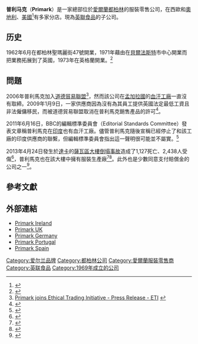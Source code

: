 {{Infobox company
|name           = Primark Stores Ltd.
|native_name    = Primark
|logo           = [[File:Primark_Stores_Logo.svg|225px]]
|image          = File:PRIMARK store Boston Massachusetts 09172015.jpg
|image_caption  = 美國波士頓的PRIMARK
|type           = [[子公司|子公司]]
|foundation     = {{IRE}}[[都柏林|都柏林]]（{{Start date|df=yes|1969|06}}）
|location       = 愛爾蘭、都柏林
|area_served    = 西歐、奥地利、美国
|key_people     = [[亞瑟·瑞恩|亞瑟·瑞恩]]，董事長
|num_employees  = 68,000

| revenue = £59.49億 
| revenue_year = 2016<ref>{{cite web|url=https://www.statista.com/statistics/383785/primark-revenue-worldwide/|title=Primark revenue 2007-2017|work=Statista|accessdate=2 May 2018|archive-date=2017-10-17|archive-url=https://web.archive.org/web/20171017042224/https://www.statista.com/statistics/383785/primark-revenue-worldwide/|dead-url=no}}</ref>
|profit         =
|industry       = [[零售|零售]]
|parent         = [[英聯食品|英聯食品]]
|products       = {{ubl|女裝|男裝|童裝|鞋子|襪子|內衣|化妝品}}
|homepage       = {{URL|primark.com}}
|locations      = 325（2016）
}}

'''普利马克'''（'''Primark'''）是一家總部位於[[愛爾蘭|愛爾蘭]][[都柏林|都柏林]]的服裝零售公司，在西歐和[[奧地利|奧地利]]、[[美國|美國]]<ref>{{cite news | url=http://www.idoleyes.com/fashion-blog/15050-primark-heads-america/ | publisher=Idol Eyes | title=Clothing store Primark opens in America | accessdate=23 April 2014 | archive-url=https://web.archive.org/web/20140517155150/http://www.idoleyes.com/fashion-blog/15050-primark-heads-america/ | archive-date=2014-05-17 | dead-url=yes }}</ref>有多家分店。現為[[英聯食品|英聯食品]]的子公司。

==历史==
1962年6月在都柏林聖瑪麗街47號開業，1971年藉由在[[貝爾法斯特|貝爾法斯特]]市中心開業而把業務拓展到了英國，1973年在英格蘭開業。<ref>{{cite web | url = http://money.aol.co.uk/2014/03/23/the-rise-and-rise-of-primark/ | title = The rise and rise of Primark | publisher = AOL Money | accessdate = 25 March 2014 | archive-url = https://web.archive.org/web/20140529032234/http://money.aol.co.uk/2014/03/23/the-rise-and-rise-of-primark/ | archive-date = 2014-05-29 | dead-url = yes }}</ref>

==問題==
2006年普利馬克加入[[道德貿易聯盟|道德貿易聯盟]]<ref>[http://www.ethicaltrade.org/Z/lib/2006/05/primark-press/index.shtml Primark joins Ethical Trading Initiative - Press Release - ETI] {{webarchive|url=https://web.archive.org/web/20071008102159/http://www.ethicaltrade.org/Z/lib/2006/05/primark-press/index.shtml |date=2007-10-08 }}</ref>，然而該公司在[[孟加拉國|孟加拉國]]的[[血汗工廠|血汗工廠]]一直沒有取締。2009年1月9日，一家供應商因為沒有為其員工提供英國法定最低工資且非法僱傭移民，而被道德貿易聯盟取消在普利馬克銷售產品的許可<ref>{{cite news | url=http://www.guardian.co.uk/business/2009/jan/11/primark-ethical-business-living | work=The Guardian | location=London | title=Primark in storm over conditions at UK supplier | first=Dan | last=McDougall | date=11 January 2009 | accessdate=22 May 2010 | archive-date=2013-06-25 | archive-url=https://web.archive.org/web/20130625045403/http://www.guardian.co.uk/business/2009/jan/11/primark-ethical-business-living | dead-url=no }}</ref>。

2011年6月16日，BBC的編輯標準委員會（Editorial Standards Committee）發表文章稱普利馬克在[[印度|印度]]也有血汗工廠。儘管普利馬克隨後宣稱已經停止了和該工廠的印度供應商的聯繫，但編輯標準委員會指出這一聲明很可能並不屬實。<ref>{{cite news | url=http://www.dailymail.co.uk/news/article-2004298/BBC-lose-prestigious-TV-award-faked-footage-child-labour-Primark-Panorama-expose.html | location=London | work=Daily Mail | first=Paul | last=Revoir | title=Shamed BBC could lose prestigious TV award over ‘faked footage of child labour' in Primark Panorama expose | date=17 June 2011 | accessdate=2014-05-14 | archive-date=2019-08-29 | archive-url=https://web.archive.org/web/20190829103004/https://www.dailymail.co.uk/news/article-2004298/BBC-lose-prestigious-TV-award-faked-footage-child-labour-Primark-Panorama-expose.html | dead-url=no }}</ref>

2013年4月24日發生於[[達卡|達卡]]的[[2013年孟加拉国萨瓦区大楼倒塌事故|薩瓦區大樓倒塌事故]]造成了1,127死亡、2,438人受傷<ref>{{Citation | title = Bangladesh building collapse: An end to recovery efforts, a promise of a new start | url = http://edition.cnn.com/2013/05/14/world/asia/bangladesh-building-collapse-aftermath/ | last1 = Ahmed | first1 = Saeed | last2 = Lakhani | first2 = Leone | accessdate = 16 December 2013 | work = CNN | date = 14 June 2013 | archive-date = 2020-11-14 | archive-url = https://web.archive.org/web/20201114001448/http://edition.cnn.com/2013/05/14/world/asia/bangladesh-building-collapse-aftermath | dead-url = no }}</ref>，普利馬克也在該大樓中擁有服裝生產廠<ref name=telegraph>{{Cite news | url = http://www.telegraph.co.uk/news/worldnews/asia/bangladesh/10014778/Bangladesh-building-collapse-kills-at-least-82-in-Dhaka.html | work = [[The_Daily_Telegraph|The Daily Telegraph]] | accessdate = 24 April 2013 | date = 24 April 2013 | title = Bangladesh building collapse kills at least 82 in Dhaka | first = Dean | last = Nelson | location = London | archive-date = 2018-08-20 | archive-url = https://web.archive.org/web/20180820172629/https://www.telegraph.co.uk/news/worldnews/asia/bangladesh/10014778/Bangladesh-building-collapse-kills-at-least-82-in-Dhaka.html | dead-url = no }}</ref><ref name=usatoday>{{Cite news | url = http://www.usatoday.com/story/news/world/2013/04/24/bangladesh-building-collapse/2108727/ | work = [[USA_Today|USA Today]] | accessdate = 24 April 2013 | date = 24 April 2013 | title = At least 87 dead in Bangladesh building collapse | first = Julhas | last = Alam | archive-date = 2013-04-24 | archive-url = https://web.archive.org/web/20130424125438/http://www.usatoday.com/story/news/world/2013/04/24/bangladesh-building-collapse/2108727/ | dead-url = no }}</ref>。此外也是少數同意支付賠償金的公司之一<ref name=Ovi2013>{{Citation | title = Buyers' compensation for Rana Plaza victims far from reality | url = http://www.dhakatribune.com/business/2013/nov/17/buyers%E2%80%99-compensation-rana-plaza-victims-far-reality | year = 2013 | author = Ovi, Ibrahim Hossain | accessdate = 16 December 2013 | deadurl = yes | archiveurl = https://web.archive.org/web/20160325223918/http://www.dhakatribune.com/business/2013/nov/17/buyers%e2%80%99-compensation-rana-plaza-victims-far-reality | archivedate = 2016年3月25日 }}</ref>。

==參考文獻==
{{Reflist}}

== 外部連結 ==
{{Commons category|Primark}}
* [http://www.primark.ie Primark Ireland] {{Wayback|url=http://www.primark.ie/ |date=20140504133302 }}
* [http://www.primark.com Primark UK]
* [https://web.archive.org/web/20140516011731/http://www.primark.com/de/news Primark Germany]
* [http://www.primark.pt Primark Portugal] {{Wayback|url=http://www.primark.pt/ |date=20140524053300 }}
* [http://www.primark.es Primark Spain] {{Wayback|url=http://www.primark.es/ |date=20140528013026 }}

[[Category:爱尔兰品牌|Category:爱尔兰品牌]]
[[Category:都柏林公司|Category:都柏林公司]]
[[Category:愛爾蘭服裝零售商|Category:愛爾蘭服裝零售商]]
[[Category:英联食品|Category:英联食品]]
[[Category:1969年成立的公司|Category:1969年成立的公司]]